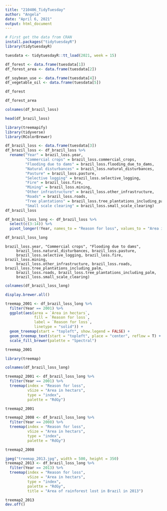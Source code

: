 ```yaml
---
title: "210406_TidyTuesday"
author: "Angela"
date: "April 6, 2021"
output: html_document
---
```


```r
# First get the data from CRAN
install.packages("tidytuesdayR")
library(tidytuesdayR)

```


```r
tuesdata <- tidytuesdayR::tt_load(2021, week = 15)
```


```r
df_forest <- data.frame(tuesdata[1])
df_forest_area <- data.frame(tuesdata[2])

df_soybean_use <- data.frame(tuesdata[4])
df_vegetable_oil <- data.frame(tuesdata[5])

```

```r
df_forest
```


```r
df_forest_area
```

```r
colnames(df_brazil_loss)
```

```r
head(df_brazil_loss)
```


```r
library(treemapify)
library(tidyverse)
library(RColorBrewer)
```

```r
df_brazil_loss <- data.frame(tuesdata[3])
df_brazil_loss <- df_brazil_loss %>%
  rename("Year" = brazil_loss.year, 
         "Commercial crops" = brazil_loss.commercial_crops, 
         "Flooding due to dams" = brazil_loss.flooding_due_to_dams, 
         "Natural disturbances" = brazil_loss.natural_disturbances, 
         "Pasture" = brazil_loss.pasture,
         "Selective logging" = brazil_loss.selective_logging,
         "Fire" = brazil_loss.fire,
         "Mining" = brazil_loss.mining,
         "Other infrastructure" = brazil_loss.other_infrastructure,
         "Roads" = brazil_loss.roads,
         "Tree plantations" = brazil_loss.tree_plantations_including_palm,
         "Small scale clearing" = brazil_loss.small_scale_clearing)
df_brazil_loss
```


```r
df_brazil_loss_long <- df_brazil_loss %>% 
  select(c(3:14)) %>%
  pivot_longer(!Year, names_to = "Reason for loss", values_to = "Area in hectars")

df_brazil_loss_long
```
    
    
    brazil_loss.year, "Commercial crops", "Flooding due to dams", 
         brazil_loss.natural_disturbances, brazil_loss.pasture, 
         brazil_loss.selective_logging, brazil_loss.fire, brazil_loss.mining, 
         brazil_loss.other_infrastructure, brazil_loss.roads, brazil_loss.tree_plantations_including_palm, 
         brazil_loss.roads, brazil_loss.tree_plantations_including_palm, 
         brazil_loss.small_scale_clearing)
```r
colnames(df_brazil_loss_long)
```

```r
display.brewer.all()
```


```r

treemap_2001 <- df_brazil_loss_long %>%
  filter(Year == 2001) %>%
  ggplot(aes(area = `Area in hectars`, 
             fill = `Reason for loss`, 
             label = `Reason for loss`, 
             linetype = "solid")) +
  geom_treemap(start = "topleft", show.legend = FALSE) +
  geom_treemap_text(start = "topleft", place = "center", reflow = T) +
  scale_fill_brewer(palette = "Spectral")

treemap_2001
```

```r
library(treemap)
```

```r
colnames(df_brazil_loss_long)
```


```r
treemap2_2001 <- df_brazil_loss_long %>%
  filter(Year == 2001) %>% 
  treemap(index = "Reason for loss",
          vSize = "Area in hectars",
          type = "index",
          palette = "RdGy")

treemap2_2001
```

```r
treemap2_2008 <- df_brazil_loss_long %>%
  filter(Year == 2008) %>% 
  treemap(index = "Reason for loss",
          vSize = "Area in hectars",
          type = "index",
          palette = "RdGy")

treemap2_2008
```

```r
jpeg("treemap_2013.jpg", width = 500, height = 350)
treemap2_2013 <- df_brazil_loss_long %>%
  filter(Year == 2013) %>% 
  treemap(index = "Reason for loss",
          vSize = "Area in hectars",
          type = "index",
          palette = "RdGy",
          title = "Area of rainforest lost in Brazil in 2013")

treemap2_2013
dev.off()
```
